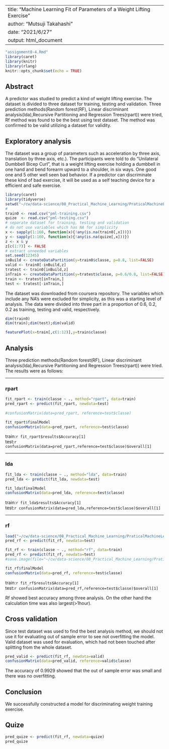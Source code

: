 --
title: "Machine Learning Fit of Parameters of a Weight Lifting Exercise"
author: "Mutsuji Takahashi"
date: "2021/6/27"
output: html_document
---

```r
"assignment8-4.Rmd"
library(caret)
library(knitr)
library(rlang)
knitr::opts_chunk$set(echo = TRUE)
```

## Abstract
A predictor was studied to predict a kind of weight lifting exercise. The dataset is divided to three dataset for training, testing and validation. Three prediction methods(Random forest(RF), Linear discriminant analysis(lda),Recursive Partitioning and Regression Trees(rpart)) were tried, Rf method was found to be the best using test dataset. The method was confirmed to be valid utilizing a dataset for validity.

## Exploratory analysis
The dataset was a group of parameters such as acceleration by three axis, translation by three axis, etc.). The participants were told to do "Unilateral Dumbbell Bicep Curl", that is a weight lifting exercise holding a dumbbell in one hand and bend forearm upward to a shoulder, in six ways. One good one and 5 other well seen bad behavior. If a predictor can discriminate these kind of bad exercise, it will be used as a self teaching device for a efficient and safe exercise.
```r
library(caret)
library(tidyverse)
setwd("~/cw/data-science/08_Practical_Machine_Learning/PraticalMachineLearningAssignment")
#
train0 <- read.csv("pml-training.csv")
quize  <- read.csv("pml-testing.csv")
# separate dataset for training, testing and validation
# do not use variables which has NA for simplicity 
x <- sapply(1:160, function(x){!any(is.na(train0[,x]))}) 
y <- sapply(1:160, function(x){!any(is.na(quize[,x]))}) 
z <- x & y
z[c(1:7)] <- FALSE
# extract unneeded variables
set.seed(12345)
inBuild <- createDataPartition(y=train0$classe, p=0.8, list=FALSE)
valid <- train0[-inBuild,z]
tratest <- train0[inBuild,z]
inTrain <- createDataPartition(y=tratest$classe, p=0.6/0.8, list=FALSE)
train <- tratest[inTrain,]
test <- tratest[-inTrain,]
```
The dataset was downloaded from coursera repository.
The variables which include any NA's were excluded for simplicity, as this was a starting level of analysis. 
The data were divided into three part in a proportion of 0.6, 0.2, 0.2 as training, testing and valid, respectively. 

```r
dim(train0)
dim(train);dim(test);dim(valid)
```
```r
featurePlot(x=train[,c(1:12)],y=train$classe)
```
  
## Analysis
Three prediction methods(Random forest(RF), Linear discriminant analysis(lda),Recursive Partitioning and Regression Trees(rpart)) were tried. The results were as follows:
	  
---

### rpart 
```r
fit_rpart <- train(classe ~ ., method="rpart", data=train)
pred_rpart <- predict(fit_rpart, newdata=test)
 
#confusionMatrix(data=pred_rpart, reference=test$classe)

```
```r
fit_rpart$finalModel
confusionMatrix(data=pred_rpart, reference=test$classe)
```
train:`r fit_rpart$results$Accuracy[1]`  
test:`r confusionMatrix(data=pred_rpart,reference=test$classe)$overall[1]`  

---

### lda
```r

fit_lda <- train(classe ~ ., method="lda", data=train)
pred_lda <- predict(fit_lda, newdata=test)
```
```r
fit_lda$finalModel
confusionMatrix(data=pred_lda, reference=test$classe)
```
train:`r fit_lda$results$Accuracy[1]`  
test:`r confusionMatrix(data=pred_lda,reference=test$classe)$overall[1]`  

---

### rf
```r
load("~/cw/data-science/08_Practical_Machine_Learning/PraticalMachineLearningAssignment/2021-07-02xx.Rdata")
pred_rf <- predict(fit_rf, newdata=test)
```

```r
fit_rf <- train(classe ~ ., method="rf", data=train)
pred_rf <- predict(fit_rf, newdata=test)
#save.image(file="~/cw/data-science/08_Practical_Machine_Learning/PraticalMachineLearningAssignment/2021-07-02x.RData")

```

```r
fit_rf$finalModel
confusionMatrix(data=pred_rf, reference=test$classe)
```
train:`r fit_rf$results$Accuracy[1]`  
test:`r confusionMatrix(data=pred_rf,reference=test$classe)$overall[1]`  

Rf showed best accuracy among three analysis. On the other hand the calculation time was also largest(>1hour).

## Cross validation
Since test dataset was used to find the best analysis method, we should not use it for evaluating out of sample error to see  not overfitting the model. Valid dataset was used for evaluation, which had not been touched after splitting from the whole dataset.

```r
pred_valid <- predict(fit_rf, newdata=valid)
confusionMatrix(data=pred_valid, reference=valid$classe)
```

The accuracy of 0.9929 showed that the out of sample error was small and there was no overfitting.

## Conclusion
We successfully constructed a model for discriminating weight training exercise. 

## Quize
```r
pred_quize <- predict(fit_rf, newdata=quize)
pred_quize
```